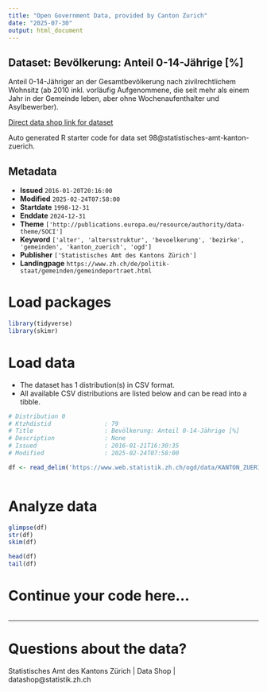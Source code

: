 ```yaml
---
title: "Open Government Data, provided by Canton Zurich"
date: "2025-07-30"
output: html_document
---
```


## Dataset: Bevölkerung: Anteil 0-14-Jährige [%]

Anteil 0-14-Jähriger an der Gesamtbevölkerung nach zivilrechtlichem Wohnsitz (ab 2010 inkl. vorläufig Aufgenommene, die seit mehr als einem Jahr in der Gemeinde leben, aber ohne Wochenaufenthalter und Asylbewerber). 

[Direct data shop link for dataset](https://www.zh.ch/de/politik-staat/statistik-daten/datenkatalog.html#/datasets/98@statistisches-amt-kanton-zuerich)

Auto generated R starter code for data set 98@statistisches-amt-kanton-zuerich.

## Metadata

- **Issued** `2016-01-20T20:16:00`
- **Modified** `2025-02-24T07:58:00`
- **Startdate** `1998-12-31`
- **Enddate** `2024-12-31`
- **Theme** `['http://publications.europa.eu/resource/authority/data-theme/SOCI']`
- **Keyword** `['alter', 'altersstruktur', 'bevoelkerung', 'bezirke', 'gemeinden', 'kanton_zuerich', 'ogd']`
- **Publisher** `['Statistisches Amt des Kantons Zürich']`
- **Landingpage** `https://www.zh.ch/de/politik-staat/gemeinden/gemeindeportraet.html`


# Load packages

```r

library(tidyverse)
library(skimr)

```

# Load data

-   The dataset has 1 distribution(s) in CSV format.
-   All available CSV distributions are listed below and can be read into a tibble.

```r

# Distribution 0
# Ktzhdistid               : 79
# Title                    : Bevölkerung: Anteil 0-14-Jährige [%]
# Description              : None
# Issued                   : 2016-01-21T16:30:35
# Modified                 : 2025-02-24T07:58:00

df <- read_delim('https://www.web.statistik.zh.ch/ogd/data/KANTON_ZUERICH_81.csv')



```

# Analyze data

```r

glimpse(df)
str(df)
skim(df)

head(df)
tail(df)

```

# Continue your code here...

```r

```

------------------------------------------------------------------------

# Questions about the data?

Statistisches Amt des Kantons Zürich | Data Shop | datashop@statistik.zh.ch
